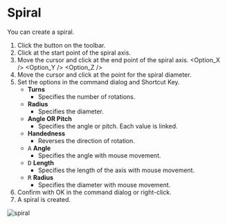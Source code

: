 
# Spiral

<Reference shortcut='' command='Spiral' button='Toolbar' />

You can create a spiral.

1. Click the button <ButtonIcon type="button-spiral" /> on the toolbar.
2. Click at the start point of the spiral axis.
3. Move the cursor and click at the end point of the spiral axis.
   <Option_X />
   <Option_Y />
   <Option_Z />
4. Move the cursor and click at the point for the spiral diameter.
5. Set the options in the command dialog and Shortcut Key.
   - **Turns**
      - Specifies the number of rotations.
   - **Radius**
      - Specifies the diameter.
   - **Angle OR Pitch**
      - Specifies the angle or pitch. Each value is linked.
   - **Handedness**
      - Reverses the direction of rotation.
   - <kbd>A</kbd> **Angle**
      - Specifies the angle with mouse movement.
   - <kbd>D</kbd> **Length**
      - Specifies the length of the axis with mouse movement.
   - <kbd>R</kbd> **Radius**
      - Specifies the diameter with mouse movement.
6. Confirm with OK in the command dialog or right-click.
7. A spiral is created.

![spiral](/img/spiral.gif)